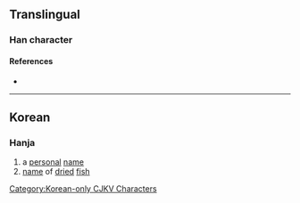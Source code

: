 {{character info}}
==Translingual==

===Han character===
{{Han char|rn=5|rad=乙|as=02|sn=3|canj=KNN|ids=⿱九乙}}

====References====
* {{Han ref|kx=0084.051|uh=3407|ud=13319}}

----

==Korean==

===Hanja===
{{ko-hanja|hangeul=굴|rv=gul|mr=kul|y=kwul}}

# a [[personal]] [[name]]
# [[name]] of [[dried]] [[fish]]

[[Category:Korean-only CJKV Characters]]